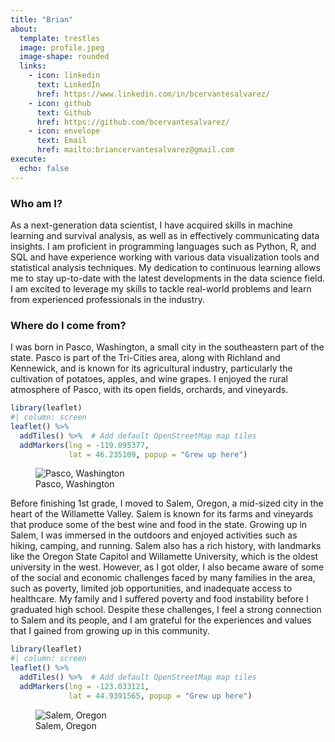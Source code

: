 ```yaml
---
title: "Brian"
about:
  template: trestles
  image: profile.jpeg
  image-shape: rounded
  links:
    - icon: linkedin
      text: LinkedIn
      href: https://www.linkedin.com/in/bcervantesalvarez/
    - icon: github
      text: Github
      href: https://github.com/bcervantesalvarez/
    - icon: envelope
      text: Email
      href: mailto:briancervantesalvarez@gmail.com
execute: 
  echo: false
---
```


### Who am I?

As a next-generation data scientist, I have acquired skills in machine learning and survival analysis, as well as in effectively communicating data insights. I am proficient in programming languages such as Python, R, and SQL and have experience working with various data visualization tools and statistical analysis techniques. My dedication to continuous learning allows me to stay up-to-date with the latest developments in the data science field. I am excited to leverage my skills to tackle real-world problems and learn from experienced professionals in the industry.

### Where do I come from?

I was born in Pasco, Washington, a small city in the southeastern part of the state. Pasco is part of the Tri-Cities area, along with Richland and Kennewick, and is known for its agricultural industry, particularly the cultivation of potatoes, apples, and wine grapes. I enjoyed the rural atmosphere of Pasco, with its open fields, orchards, and vineyards.

```r
library(leaflet)
#| column: screen
leaflet() %>%
  addTiles() %>%  # Add default OpenStreetMap map tiles
  addMarkers(lng = -119.095377, 
             lat = 46.235109, popup = "Grew up here")
```


![Pasco, Washington](background1.jpeg)

Before finishing 1st grade, I moved to Salem, Oregon, a mid-sized city in the heart of the Willamette Valley. Salem is known for its farms and vineyards that produce some of the best wine and food in the state. Growing up in Salem, I was immersed in the outdoors and enjoyed activities such as hiking, camping, and running. Salem also has a rich history, with landmarks like the Oregon State Capitol and Willamette University, which is the oldest university in the west. However, as I got older, I also became aware of some of the social and economic challenges faced by many families in the area, such as poverty, limited job opportunities, and inadequate access to healthcare. My family and I suffered poverty and food instability before I graduated high school. Despite these challenges, I feel a strong connection to Salem and its people, and I am grateful for the experiences and values that I gained from growing up in this community.


```r
library(leaflet)
#| column: screen
leaflet() %>%
  addTiles() %>%  # Add default OpenStreetMap map tiles
  addMarkers(lng = -123.033121, 
             lat = 44.9391565, popup = "Grew up here")
```

![Salem, Oregon](background2.jpeg)
